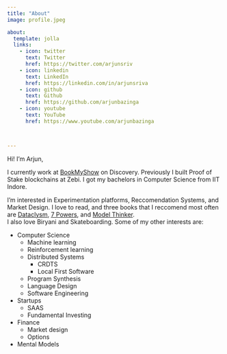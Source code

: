 ```yaml
---
title: "About"
image: profile.jpeg

about:
  template: jolla
  links:
    - icon: twitter
      text: Twitter
      href: https://twitter.com/arjunsriv
    - icon: linkedin
      text: LinkedIn
      href: https://linkedin.com/in/arjunsriva
    - icon: github
      text: Github
      href: https://github.com/arjunbazinga
    - icon: youtube
      text: YouTube
      href: https://www.youtube.com/arjunbazinga



---
```


Hi! I'm Arjun,

I currently work at [BookMyShow](https://bookmyshow.com) on Discovery. Previously I built Proof of Stake blockchains at Zebi. I got my bachelors in Computer Science from  IIT Indore.  


I'm interested in Experimentation platforms, Reccomendation Systems, and Market Design.
I love to read, and three books that I reccomend most often are [Dataclysm](https://www.arjunsriva.com/library/book_0/book_698.html), [7 Powers](https://www.arjunsriva.com/library/book_1/book_1030.html), and [Model Thinker](https://www.arjunsriva.com/library/book_0/book_699.html).  
I also love Biryani and Skateboarding. 
Some of my other interests are:

- Computer Science
  - Machine learning
  - Reinforcement learning
  - Distributed Systems
    - CRDTS
    - Local First Software
  - Program Synthesis
  - Language Design
  - Software Engineering
- Startups
  - SAAS
  - Fundamental Investing
- Finance
  - Market design
  - Options
- Mental Models